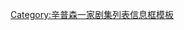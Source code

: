 {{Infobox Simpsons season episode list
| color         = #e08dbe 
| season_number = 9
| start_year    = 1997
| end_year      = 1998
| start_date    = 1997年9月21日
| end_date      = 1998年5月17日
| episode_list  = 
#《[[纽约市主场迎战霍默·辛普森]]》
#《[[校长和乞丐]]》
#《[[莉萨的萨克斯]]》
#《[[恐怖的树屋第8集]]》
#《[[枪弹家庭]]》
#《[[巴特星]]》
#《[[两个纳哈萨皮马佩蒂隆夫人]]》
#《[[怀疑论者莉萨]]》
#《[[房产的创痛]]》
#《[[常青露台的奇迹]]》
#《[[一起唱，一起跳]]》
#《[[巴特·卡尼]]》
#《[[教派的喜悦]]》
#《[[从巴士出击]]》
#《[[库斯提最后的诱惑]]》
#《[[蠢蛋赔偿]]》
#《[[辛普森家的莉萨]]》
#《[[小维古姆这家伙]]》
#《[[辛普森风暴]]》
#《[[万亿的麻烦]]》
#《[[少女版本]]》
#《[[泰坦的垃圾]]》
#《[[山丘之王]]》
#《[[失去莉萨]]》
#《[[天生亲吻狂]]》
}}<noinclude>[[Category:辛普森一家剧集列表信息框模板]]</noinclude>